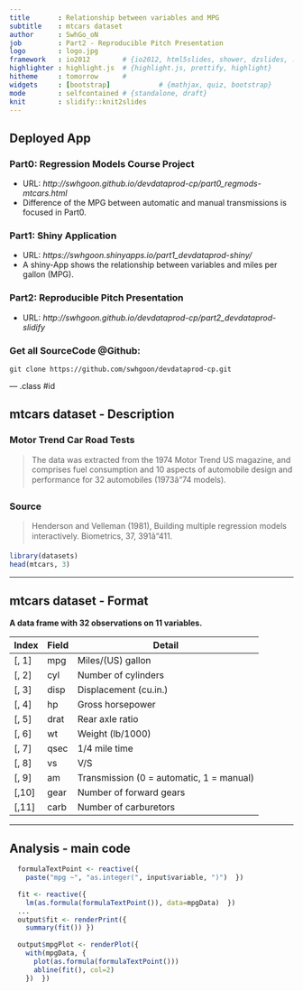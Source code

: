```yaml
---
title       : Relationship between variables and MPG
subtitle    : mtcars dataset
author      : SwhGo_oN
job         : Part2 - Reproducible Pitch Presentation
logo        : logo.jpg
framework   : io2012        # {io2012, html5slides, shower, dzslides, ...}
highlighter : highlight.js  # {highlight.js, prettify, highlight}
hitheme     : tomorrow      # 
widgets     : [bootstrap]            # {mathjax, quiz, bootstrap}
mode        : selfcontained # {standalone, draft}
knit        : slidify::knit2slides
---
```


## Deployed App

### Part0: Regression Models Course Project  
- URL: *http://swhgoon.github.io/devdataprod-cp/part0_regmods-mtcars.html*
- Difference of the MPG between automatic and manual transmissions is focused in Part0.

### Part1: Shiny Application  
- URL: *https://swhgoon.shinyapps.io/part1_devdataprod-shiny/*
- A shiny-App shows the relationship between variables and miles per gallon (MPG).

### Part2: Reproducible Pitch Presentation  
- URL: *http://swhgoon.github.io/devdataprod-cp/part2_devdataprod-slidify*

### Get all SourceCode @Github:

```
git clone https://github.com/swhgoon/devdataprod-cp.git
```

--- .class #id 

## mtcars dataset - Description

### Motor Trend Car Road Tests

> The data was extracted from the 1974 Motor Trend US magazine, and comprises fuel consumption and 10 aspects of automobile design and performance for 32 automobiles (1973â74 models).

### Source
> Henderson and Velleman (1981), Building multiple regression models interactively. Biometrics, 37, 391â411.

```r
library(datasets)
head(mtcars, 3)
```

---

## mtcars dataset - Format

**A data frame with 32 observations on 11 variables.**

| Index | Field | Detail |
------- | ----- | ------ |
| [, 1] | mpg | Miles/(US) gallon |
| [, 2]  | cyl | Number of cylinders |
| [, 3]	| disp | Displacement (cu.in.) |
| [, 4]	| hp | Gross horsepower |
| [, 5]	| drat | Rear axle ratio |
| [, 6]	| wt | Weight (lb/1000) |
| [, 7]	| qsec | 1/4 mile time |
| [, 8]	| vs | V/S |
| [, 9]	| am | Transmission (0 = automatic, 1 = manual) |
| [,10]	| gear | Number of forward gears |
| [,11]	| carb | Number of carburetors |

---

## Analysis - main code

```r
  formulaTextPoint <- reactive({
    paste("mpg ~", "as.integer(", input$variable, ")")  })
  
  fit <- reactive({
    lm(as.formula(formulaTextPoint()), data=mpgData)  })
  ...
  output$fit <- renderPrint({
    summary(fit()) })
  
  output$mpgPlot <- renderPlot({
    with(mpgData, {
      plot(as.formula(formulaTextPoint()))
      abline(fit(), col=2)
    })  })

```

